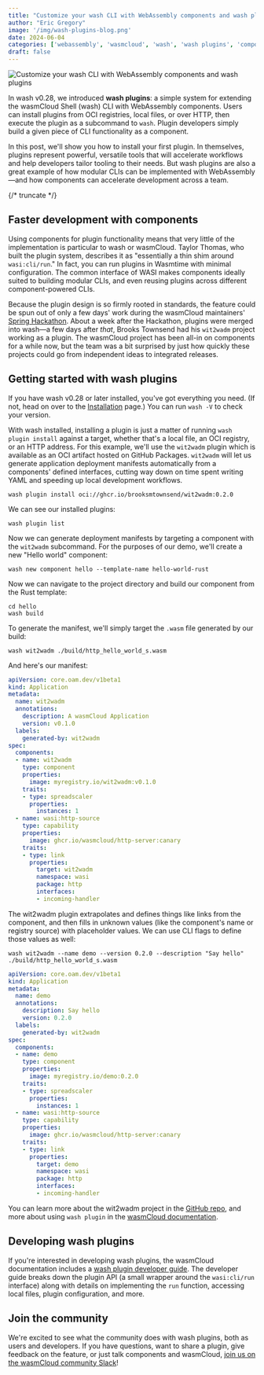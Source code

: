 ```yaml
---
title: "Customize your wash CLI with WebAssembly components and wash plugins"
author: "Eric Gregory"
image: '/img/wash-plugins-blog.png'
date: 2024-06-04
categories: ['webassembly', 'wasmcloud', 'wash', 'wash plugins', 'components']
draft: false
---
```


![Customize your wash CLI with WebAssembly components and wash plugins](/img/wash-plugins-blog.png)

In wash v0.28, we introduced **wash plugins**: a simple system for extending the wasmCloud Shell (wash) CLI with WebAssembly components. Users can install plugins from OCI registries, local files, or over HTTP, then execute the plugin as a subcommand to `wash`. Plugin developers simply build a given piece of CLI functionality as a component.

In this post, we'll show you how to install your first plugin. In themselves, plugins represent powerful, versatile tools that will accelerate workflows and help developers tailor tooling to their needs. But wash plugins are also a great example of how modular CLIs can be implemented with WebAssembly&mdash;and how components can accelerate development across a team.

{/* truncate */}

## Faster development with components

Using components for plugin functionality means that very little of the implementation is particular to wash or wasmCloud. Taylor Thomas, who built the plugin system, describes it as "essentially a thin shim around `wasi:cli/run`." In fact, you can run plugins in Wasmtime with minimal configuration. The common interface of WASI makes components ideally suited to building modular CLIs, and even reusing plugins across different component-powered CLIs. 

Because the plugin design is so firmly rooted in standards, the feature could be spun out of only a few days' work during the wasmCloud maintainers' [Spring Hackathon](https://wasmcloud.com/blog/hackathon-llama-3-wit2wadm). About a week after the Hackathon, plugins were merged into wash&mdash;a few days after *that*, Brooks Townsend had his `wit2wadm` project working as a plugin. The wasmCloud project has been all-in on components for a while now, but the team was a bit surprised by just how quickly these projects could go from independent ideas to integrated releases. 

## Getting started with wash plugins

If you have wash v0.28 or later installed, you've got everything you need. (If not, head on over to the [Installation](/docs/installation) page.) You can run `wash -V` to check your version.

With wash installed, installing a plugin is just a matter of running `wash plugin install` against a target, whether that's a local file, an OCI registry, or an HTTP address. For this example, we'll use the `wit2wadm` plugin which is available as an OCI artifact hosted on GitHub Packages. `wit2wadm` will let us generate application deployment manifests automatically from a components' defined interfaces, cutting way down on time spent writing YAML and speeding up local development workflows. 

```shell
wash plugin install oci://ghcr.io/brooksmtownsend/wit2wadm:0.2.0
```
We can see our installed plugins:

```shell
wash plugin list
```
Now we can generate deployment manifests by targeting a component with the `wit2wadm` subcommand. For the purposes of our demo, we'll create a new "Hello world" component:

```shell
wash new component hello --template-name hello-world-rust
```
Now we can navigate to the project directory and build our component from the Rust template:

```shell
cd hello
wash build
```
To generate the manifest, we'll simply target the `.wasm` file generated by our build:

```shell
wash wit2wadm ./build/http_hello_world_s.wasm
```
And here's our manifest:

```yaml
apiVersion: core.oam.dev/v1beta1
kind: Application
metadata:
  name: wit2wadm
  annotations:
    description: A wasmCloud Application
    version: v0.1.0
  labels:
    generated-by: wit2wadm
spec:
  components:
  - name: wit2wadm
    type: component
    properties:
      image: myregistry.io/wit2wadm:v0.1.0
    traits:
    - type: spreadscaler
      properties:
        instances: 1
  - name: wasi:http-source
    type: capability
    properties:
      image: ghcr.io/wasmcloud/http-server:canary
    traits:
    - type: link
      properties:
        target: wit2wadm
        namespace: wasi
        package: http
        interfaces:
        - incoming-handler
```

The wit2wadm plugin extrapolates and defines things like links from the component, and then fills in unknown values (like the component's name or registry source) with placeholder values. We can use CLI flags to define those values as well:

```shell
wash wit2wadm --name demo --version 0.2.0 --description "Say hello" ./build/http_hello_world_s.wasm
```
```yaml
apiVersion: core.oam.dev/v1beta1
kind: Application
metadata:
  name: demo
  annotations:
    description: Say hello
    version: 0.2.0
  labels:
    generated-by: wit2wadm
spec:
  components:
  - name: demo
    type: component
    properties:
      image: myregistry.io/demo:0.2.0
    traits:
    - type: spreadscaler
      properties:
        instances: 1
  - name: wasi:http-source
    type: capability
    properties:
      image: ghcr.io/wasmcloud/http-server:canary
    traits:
    - type: link
      properties:
        target: demo
        namespace: wasi
        package: http
        interfaces:
        - incoming-handler

```

You can learn more about the wit2wadm project in the [GitHub repo](https://github.com/brooksmtownsend/wit2wadm), and more about using `wash plugin` in the [wasmCloud documentation](https://wasmcloud.com/docs/ecosystem/wash/plugins).

## Developing wash plugins

If you're interested in developing wash plugins, the wasmCloud documentation includes a [wash plugin developer guide](https://wasmcloud.com/docs/ecosystem/wash/plugin_developer). The developer guide breaks down the plugin API (a small wrapper around the `wasi:cli/run` interface) along with details on implementing the `run` function, accessing local files, plugin configuration, and more.

## Join the community

We're excited to see what the community does with wash plugins, both as users and developers. If you have questions, want to share a plugin, give feedback on the feature, or just talk components and wasmCloud, [join us on the wasmCloud community Slack](https://slack.wasmcloud.com/)!


